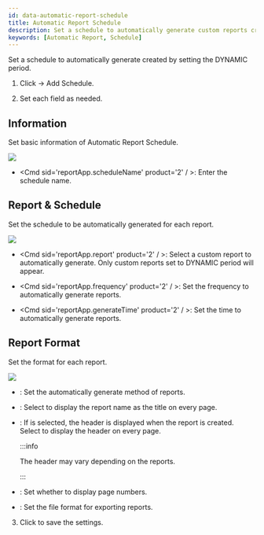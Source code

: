 ```yaml
---
id: data-automatic-report-schedule
title: Automatic Report Schedule
description: Set a schedule to automatically generate custom reports created by setting the DYNAMIC period.
keywords: [Automatic Report, Schedule]
---
```


Set a schedule to automatically generate <Cmd sid='reportApp.customReport' product='2' /> created by setting the DYNAMIC period.

1. Click <Cmd sid='reportApp.mainMenu.schedule' product='2' /> → <Cmd>Add Schedule</Cmd>.

1. Set each field as needed.

## Information

Set basic information of Automatic Report Schedule.

<Image src='/img/biostarx-data-information.png' className='none' />

* <Cmd sid='reportApp.scheduleName' product='2' / >: Enter the schedule name.

## Report & Schedule

Set the schedule to be automatically generated for each report.

<Image src='/img/biostarx-data-report-schedule.png' className='none' />

* <Cmd sid='reportApp.report' product='2' / >: Select a custom report to automatically generate. Only custom reports set to DYNAMIC period will appear.

* <Cmd sid='reportApp.frequency' product='2' / >: Set the frequency to automatically generate reports.

* <Cmd sid='reportApp.generateTime' product='2' / >: Set the time to automatically generate reports.

## Report Format

Set the format for each report.

<Image src='/img/biostarx-data-report-format.png' className='none' />

* <Cmd sid='reportApp.outputType' product='2' />: Set the automatically generate method of reports.

* <Cmd sid='reportApp.reportTitle' product='2' />: Select <Cmd sid='reportApp.showTitle' product='2' /> to display the report name as the title on every page.

* <Cmd sid='reportApp.header' product='2' />: If <Cmd sid='reportApp.showHeader' product='2' /> is selected, the header is displayed when the report is created. Select <Cmd sid='reportApp.onEveryPage' product='2' /> to display the header on every page.

    :::info

    The header may vary depending on the reports.

    :::

* <Cmd sid='reportApp.footer' product='2' />: Set whether to display page numbers.

* <Cmd sid='reportApp.fileFormat' product='2' />: Set the file format for exporting reports.

3. Click <Cmd sid="reportApp.apply" product='2' /> to save the settings.